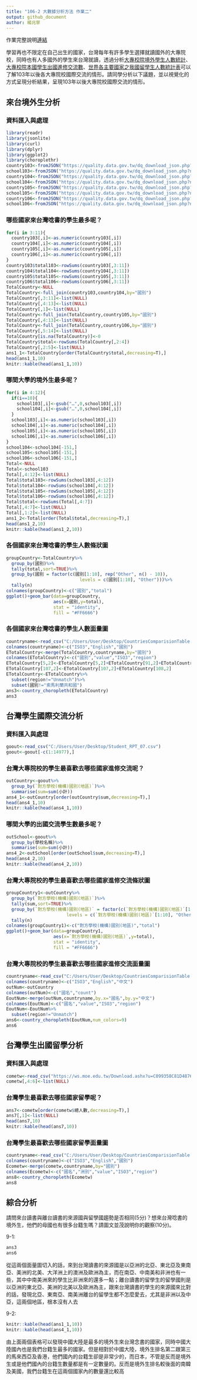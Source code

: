```yaml
---
title: "106-2 大數據分析方法 作業二"
output: github_document
author: 楊兆寧
---
```


作業完整說明[連結](https://docs.google.com/document/d/1aLGSsGXhgOVgwzSg9JdaNz2qGPQJSoupDAQownkGf_I/edit?usp=sharing)

學習再也不限定在自己出生的國家，台灣每年有許多學生選擇就讀國外的大專院校，同時也有人多國外的學生來台灣就讀，透過分析[大專校院境外學生人數統計](https://data.gov.tw/dataset/6289)、[大專校院本國學生出國進修交流數](https://data.gov.tw/dataset/24730)、[世界各主要國家之我國留學生人數統計表](https://ws.moe.edu.tw/Download.ashx?u=C099358C81D4876CC7586B178A6BD6D5062C39FB76BDE7EC7685C1A3C0846BCDD2B4F4C2FE907C3E7E96F97D24487065577A728C59D4D9A4ECDFF432EA5A114C8B01E4AFECC637696DE4DAECA03BB417&n=4E402A02CE6F0B6C1B3C7E89FDA1FAD0B5DDFA6F3DA74E2DA06AE927F09433CFBC07A1910C169A1845D8EB78BD7D60D7414F74617F2A6B71DC86D17C9DA3781394EF5794EEA7363C&icon=..csv)可以了解103年以後各大專院校國際交流的情形。請同學分析以下議題，並以視覺化的方式呈現分析結果，呈現103年以後大專院校國際交流的情形。



## 來台境外生分析
### 資料匯入與處理
```r
library(readr)
library(jsonlite)
library(curl)
library(dplyr)
library(ggplot2)
library(choroplethr)
country103<-fromJSON("https://quality.data.gov.tw/dq_download_json.php?nid=6289&md5_url=25f64d5125016dcd6aed42e50c972ed0")
school103<-fromJSON("https://quality.data.gov.tw/dq_download_json.php?nid=6289&md5_url=a6d1469f39fe41fb81dbfc373aef3331")
country104<-fromJSON("https://quality.data.gov.tw/dq_download_json.php?nid=6289&md5_url=4d3e9b37b7b0fd3aa18a388cdbc77996")
school104<-fromJSON("https://quality.data.gov.tw/dq_download_json.php?nid=6289&md5_url=8baeae81cba74f35cf0bb1333d3d99f5")
country105<-fromJSON("https://quality.data.gov.tw/dq_download_json.php?nid=6289&md5_url=19bedf88cf46999da12513de755c33c6")
school105<-fromJSON("https://quality.data.gov.tw/dq_download_json.php?nid=6289&md5_url=1a485383cf9995da679c3798ab4fd681")
country106<-fromJSON("https://quality.data.gov.tw/dq_download_json.php?nid=6289&md5_url=50e3370f9f8794f2054c0c82a2ed8c91")
school106<-fromJSON("https://quality.data.gov.tw/dq_download_json.php?nid=6289&md5_url=883e2ab4d5357f70bea9ac44a47d05cc")
```

### 哪些國家來台灣唸書的學生最多呢？ 
```r
for(i in 3:11){
  country103[,i]<-as.numeric(country103[,i])
  country104[,i]<-as.numeric(country104[,i])
  country105[,i]<-as.numeric(country105[,i])
  country106[,i]<-as.numeric(country106[,i])
}
country103$total103<-rowSums(country103[,3:11])
country104$total104<-rowSums(country104[,3:11])
country105$total105<-rowSums(country105[,3:11])
country106$total106<-rowSums(country106[,3:11])
TotalCountry<-NULL
TotalCountry<-full_join(country103,country104,by="國別")
TotalCountry[,3:11]<-list(NULL)
TotalCountry[,4:13]<-list(NULL)
TotalCountry[,1]<-list(NULL)
TotalCountry<-full_join(TotalCountry,country105,by="國別")
TotalCountry[,4:13]<-list(NULL)
TotalCountry<-full_join(TotalCountry,country106,by="國別")
TotalCountry[,5:14]<-list(NULL)
TotalCountry[is.na(TotalCountry)]<-0
TotalCountry$total<-rowSums(TotalCountry[,2:4])
TotalCountry[,2:5]<-list(NULL)
ans1_1<-TotalCountry[order(TotalCountry$total,decreasing=T),]
head(ans1_1,10)
knitr::kable(head(ans1_1,10))
```

### 哪間大學的境外生最多呢？
```r
for(i in 4:12){
  if(i==10){
    school103[,i]<-gsub("…",0,school103[,i])
    school104[,i]<-gsub("…",0,school104[,i])
  }
  school103[,i]<-as.numeric(school103[,i])
  school104[,i]<-as.numeric(school104[,i])
  school105[,i]<-as.numeric(school105[,i])
  school106[,i]<-as.numeric(school106[,i])
}
school104<-school104[-151,]
school105<-school105[-151,]
school106<-school106[-151,]
Total<-NULL
Total<-school103
Total[,4:12]<-list(NULL)
Total$total103<-rowSums(school103[,4:12])
Total$total104<-rowSums(school104[,4:12])
Total$total105<-rowSums(school105[,4:12])
Total$total106<-rowSums(school106[,4:12])
Total$total<-rowSums(Total[,4:7])
Total[,4:7]<-list(NULL)
Total[,1:2]<-list(NULL)
ans1_2<-Total[order(Total$total,decreasing=T),]
head(ans1_2,10)
knitr::kable(head(ans1_2,10))
```

### 各個國家來台灣唸書的學生人數條狀圖
```r
groupCountry<-TotalCountry%>%
  group_by(國別)%>%
  tally(total,sort=TRUE)%>%
  group_by(國別 = factor(c(國別[1:10], rep("Other", n() - 10)),
                            levels = c(國別[1:10], "Other")))%>%
  tally(n)
colnames(groupCountry)<-c("國別","total")
ggplot()+geom_bar(data=groupCountry,
                  aes(x=國別,y=total),
                  stat = "identity",
                  fill = "#FF6666")
```

### 各個國家來台灣唸書的學生人數面量圖
```r
countryname<-read_csv("C:/Users/User/Desktop/CountriesComparisionTable.csv")
colnames(countryname)<-c("ISO3","English","國別")
ETotalCountry<-merge(TotalCountry,countryname,by="國別")
colnames(ETotalCountry)<-c("國別","value","ISO3","region")
ETotalCountry[5,2]<-ETotalCountry[5,2]+ETotalCountry[91,2]+ETotalCountry[159,2]
ETotalCountry[107,2]<-ETotalCountry[107,2]+ETotalCountry[108,2]
ETotalCountry<-ETotalCountry%>%
  subset(region!="Unmatch")%>%
  subset(國別!="索馬利蘭共和國")
ans3<-country_choropleth(ETotalCountry)
ans3
```

## 台灣學生國際交流分析

### 資料匯入與處理
```r
goout<-read_csv("C:/Users/User/Desktop/Student_RPT_07.csv")
goout<-goout[-c(1:14977),]
```

### 台灣大專院校的學生最喜歡去哪些國家進修交流呢？
```r
outCountry<-goout%>%
  group_by(`對方學校(機構)國別(地區)`)%>%
  summarise(sum=sum(小計))
ans4_1<-outCountry[order(outCountry$sum,decreasing=T),]
head(ans4_1,10)
knitr::kable(head(ans4_1,10))
```

### 哪間大學的出國交流學生數最多呢？
```r
outSchool<-goout%>%
  group_by(學校名稱)%>%
  summarise(sum=sum(小計))
ans4_2<-outSchool[order(outSchool$sum,decreasing=T),]
head(ans4_2,10)
knitr::kable(head(ans4_2,10))
```

### 台灣大專院校的學生最喜歡去哪些國家進修交流條狀圖
```r
groupCountry1<-outCountry%>%
  group_by(`對方學校(機構)國別(地區)`)%>%
  tally(sum,sort=TRUE)%>%
  group_by(`對方學校(機構)國別(地區)` = factor(c(`對方學校(機構)國別(地區)`[1:10], rep("Other", n() - 10)),
                       levels = c(`對方學校(機構)國別(地區)`[1:10], "Other")))%>%
  tally(n)
colnames(groupCountry1)<-c("對方學校(機構)國別(地區)","total")
ggplot()+geom_bar(data=groupCountry1,
                  aes(x=`對方學校(機構)國別(地區)`,y=total),
                  stat = "identity",
                  fill = "#FF6666")
```

### 台灣大專院校的學生最喜歡去哪些國家進修交流面量圖
```r
countryname<-read_csv("C:/Users/User/Desktop/CountriesComparisionTable.csv")
colnames(countryname)<-c("ISO3","English","中文")
outNum<-outCountry
colnames(outNum)<-c("國名","count")
EoutNum<-merge(outNum,countryname,by.x="國名",by.y="中文")
colnames(EoutNum)<-c("國名","value","ISO3","region")
EoutNum<-EoutNum%>%
  subset(region!="Unmatch")
ans6<-country_choropleth(EoutNum,num_colors=9)
ans6
```

## 台灣學生出國留學分析

### 資料匯入與處理
```r
cometw<-read_csv("https://ws.moe.edu.tw/Download.ashx?u=C099358C81D4876CC7586B178A6BD6D5062C39FB76BDE7EC7685C1A3C0846BCDD2B4F4C2FE907C3E7E96F97D24487065577A728C59D4D9A4ECDFF432EA5A114C8B01E4AFECC637696DE4DAECA03BB417&n=4E402A02CE6F0B6C1B3C7E89FDA1FAD0B5DDFA6F3DA74E2DA06AE927F09433CFBC07A1910C169A1845D8EB78BD7D60D7414F74617F2A6B71DC86D17C9DA3781394EF5794EEA7363C&icon=..csv")
cometw[,4:6]<-list(NULL)
```

### 台灣學生最喜歡去哪些國家留學呢？
```r
ans7<-cometw[order(cometw$總人數,decreasing=T),]
ans7[,1]<-list(NULL)
head(ans7,10)
knitr::kable(head(ans7,10))
```

### 台灣學生最喜歡去哪些國家留學面量圖
```r
countryname<-read_csv("C:/Users/User/Desktop/CountriesComparisionTable.csv")
colnames(countryname)<-c("ISO3","English","國別")
Ecometw<-merge(cometw,countryname,by="國別")
colnames(Ecometw)<-c("國名","洲別","value","ISO3","region")
ans8<-country_choropleth(Ecometw)
ans8
```

## 綜合分析

請問來台讀書與離台讀書的來源國與留學國趨勢是否相同(5分)？想來台灣唸書的境外生，他們的母國也有很多台籍生嗎？請圖文並茂說明你的觀察(10分)。

9-1:

```r
ans3
ans6
```

從這兩個面量圖切入的話，來到台灣讀書的來源國是以亞洲的北亞、東北亞及東南亞、美洲的北美、大洋洲上的澳洲及歐洲為主，而在南亞、中南美和非洲也有一些，其中中南美洲來的學生比非洲來的還多一點；離台讀書的留學生的留學國則是以亞洲的東北亞、美洲的北美以及歐洲為主，跟來台灣讀書的學生的來源國來比對的話，發現北亞、東南亞、南美洲離台的留學生都不怎麼愛去，尤其是非洲以及中亞，這兩個地區，根本沒有人去

9-2:
```r
knitr::kable(head(ans1_1,10))
knitr::kable(head(ans4_1,10))
```


由上面兩個表格可以發現中國大陸是最多的境外生來台灣念書的國家，同時中國大陸國內也是我們台籍生最多的國家。但是相對於中國大陸，境外生排名第二跟第三的馬來西亞及香港，他們國內的台籍生卻是非常少的，而日本，不管是反而是境外生或是他們國內的台籍生數量都是有一定數量的。反而是境外生排名較後面的南韓及美國，我們台籍生在這兩個國家內的數量還比較高
